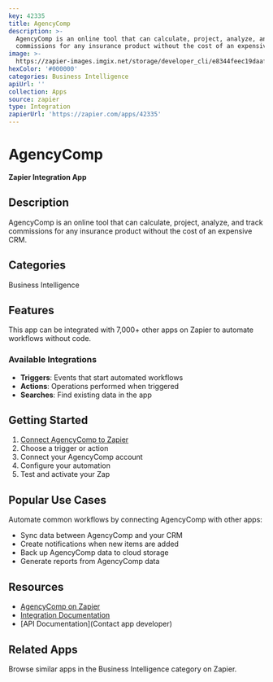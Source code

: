 ```yaml
---
key: 42335
title: AgencyComp
description: >-
  AgencyComp is an online tool that can calculate, project, analyze, and track
  commissions for any insurance product without the cost of an expensive CRM.
image: >-
  https://zapier-images.imgix.net/storage/developer_cli/e8344feec19daafc9b8fe6cc76c518a9.png?auto=format%2Ccompress&ixlib=python-3.0.0&q=50
hexColor: '#000000'
categories: Business Intelligence
apiUrl: ''
collection: Apps
source: zapier
type: Integration
zapierUrl: 'https://zapier.com/apps/42335'
---
```

# AgencyComp

**Zapier Integration App**

## Description

AgencyComp is an online tool that can calculate, project, analyze, and track commissions for any insurance product without the cost of an expensive CRM.

## Categories

Business Intelligence

## Features

This app can be integrated with 7,000+ other apps on Zapier to automate workflows without code.

### Available Integrations

- **Triggers**: Events that start automated workflows
- **Actions**: Operations performed when triggered
- **Searches**: Find existing data in the app

## Getting Started

1. [Connect AgencyComp to Zapier](https://zapier.com/apps/42335)
2. Choose a trigger or action
3. Connect your AgencyComp account
4. Configure your automation
5. Test and activate your Zap

## Popular Use Cases

Automate common workflows by connecting AgencyComp with other apps:

- Sync data between AgencyComp and your CRM
- Create notifications when new items are added
- Back up AgencyComp data to cloud storage
- Generate reports from AgencyComp data

## Resources

- [AgencyComp on Zapier](https://zapier.com/apps/42335)
- [Integration Documentation](https://zapier.com/apps/42335/integrations)
- [API Documentation](Contact app developer)

## Related Apps

Browse similar apps in the Business Intelligence category on Zapier.
